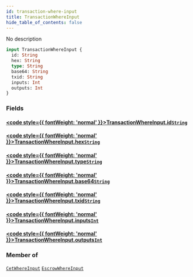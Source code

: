 ```yaml
---
id: transaction-where-input
title: TransactionWhereInput
hide_table_of_contents: false
---
```








No description

```graphql
input TransactionWhereInput {
  id: String
  hex: String
  type: String
  base64: String
  txid: String
  inputs: Int
  outputs: Int
}
```


### Fields

#### [<code style={{ fontWeight: 'normal' }}>TransactionWhereInput.<b>id</b></code>](#)<Bullet />[`String`](/docs/api/scalars/string) <Badge class="secondary" text="scalar"/>
> 
> 

#### [<code style={{ fontWeight: 'normal' }}>TransactionWhereInput.<b>hex</b></code>](#)<Bullet />[`String`](/docs/api/scalars/string) <Badge class="secondary" text="scalar"/>
> 
> 

#### [<code style={{ fontWeight: 'normal' }}>TransactionWhereInput.<b>type</b></code>](#)<Bullet />[`String`](/docs/api/scalars/string) <Badge class="secondary" text="scalar"/>
> 
> 

#### [<code style={{ fontWeight: 'normal' }}>TransactionWhereInput.<b>base64</b></code>](#)<Bullet />[`String`](/docs/api/scalars/string) <Badge class="secondary" text="scalar"/>
> 
> 

#### [<code style={{ fontWeight: 'normal' }}>TransactionWhereInput.<b>txid</b></code>](#)<Bullet />[`String`](/docs/api/scalars/string) <Badge class="secondary" text="scalar"/>
> 
> 

#### [<code style={{ fontWeight: 'normal' }}>TransactionWhereInput.<b>inputs</b></code>](#)<Bullet />[`Int`](/docs/api/scalars/int) <Badge class="secondary" text="scalar"/>
> 
> 

#### [<code style={{ fontWeight: 'normal' }}>TransactionWhereInput.<b>outputs</b></code>](#)<Bullet />[`Int`](/docs/api/scalars/int) <Badge class="secondary" text="scalar"/>
> 
> 



### Member of

[`CetWhereInput`](/docs/api/inputs/cet-where-input)  <Badge class="secondary" text="input"/><Bullet />[`EscrowWhereInput`](/docs/api/inputs/escrow-where-input)  <Badge class="secondary" text="input"/>



